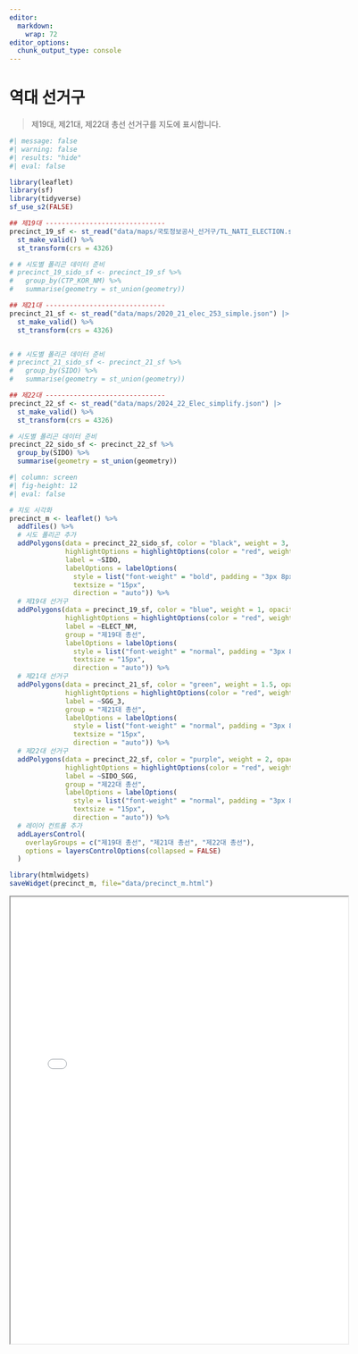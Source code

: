 ```yaml
---
editor: 
  markdown: 
    wrap: 72
editor_options: 
  chunk_output_type: console
---
```


# 역대 선거구

> 제19대, 제21대, 제22대 총선 선거구를 지도에 표시합니다.

```r
#| message: false
#| warning: false
#| results: "hide"
#| eval: false

library(leaflet)
library(sf)
library(tidyverse)
sf_use_s2(FALSE)

## 제19대 ------------------------------
precinct_19_sf <- st_read("data/maps/국토정보공사_선거구/TL_NATI_ELECTION.shp") |> 
  st_make_valid() %>%
  st_transform(crs = 4326)

# # 시도별 폴리곤 데이터 준비
# precinct_19_sido_sf <- precinct_19_sf %>%
#   group_by(CTP_KOR_NM) %>%
#   summarise(geometry = st_union(geometry))

## 제21대 ------------------------------
precinct_21_sf <- st_read("data/maps/2020_21_elec_253_simple.json") |> 
  st_make_valid() %>%
  st_transform(crs = 4326)


# # 시도별 폴리곤 데이터 준비
# precinct_21_sido_sf <- precinct_21_sf %>%
#   group_by(SIDO) %>%
#   summarise(geometry = st_union(geometry))

## 제22대 ------------------------------
precinct_22_sf <- st_read("data/maps/2024_22_Elec_simplify.json") |> 
  st_make_valid() %>%
  st_transform(crs = 4326)

# 시도별 폴리곤 데이터 준비
precinct_22_sido_sf <- precinct_22_sf %>%
  group_by(SIDO) %>%
  summarise(geometry = st_union(geometry))
```


```r
#| column: screen
#| fig-height: 12
#| eval: false

# 지도 시각화
precinct_m <- leaflet() %>%
  addTiles() %>%
  # 시도 폴리곤 추가
  addPolygons(data = precinct_22_sido_sf, color = "black", weight = 3, opacity = 1.0, fillOpacity = 0,
              highlightOptions = highlightOptions(color = "red", weight = 3, bringToFront = TRUE),
              label = ~SIDO,
              labelOptions = labelOptions(
                style = list("font-weight" = "bold", padding = "3px 8px"),
                textsize = "15px",
                direction = "auto")) %>%
  # 제19대 선거구
  addPolygons(data = precinct_19_sf, color = "blue", weight = 1, opacity = 0.5, fillOpacity = 0.1,
              highlightOptions = highlightOptions(color = "red", weight = 3, bringToFront = TRUE),
              label = ~ELECT_NM,
              group = "제19대 총선",
              labelOptions = labelOptions(
                style = list("font-weight" = "normal", padding = "3px 8px"),
                textsize = "15px",
                direction = "auto")) %>%
  # 제21대 선거구
  addPolygons(data = precinct_21_sf, color = "green", weight = 1.5, opacity = 0.5, fillOpacity = 0.1,
              highlightOptions = highlightOptions(color = "red", weight = 3, bringToFront = TRUE),
              label = ~SGG_3,
              group = "제21대 총선",
              labelOptions = labelOptions(
                style = list("font-weight" = "normal", padding = "3px 8px"),
                textsize = "15px",
                direction = "auto")) %>%
  # 제22대 선거구
  addPolygons(data = precinct_22_sf, color = "purple", weight = 2, opacity = 0.5, fillOpacity = 0.1,
              highlightOptions = highlightOptions(color = "red", weight = 3, bringToFront = TRUE),
              label = ~SIDO_SGG,
              group = "제22대 총선",
              labelOptions = labelOptions(
                style = list("font-weight" = "normal", padding = "3px 8px"),
                textsize = "15px",
                direction = "auto")) %>%
  # 레이어 컨트롤 추가
  addLayersControl(
    overlayGroups = c("제19대 총선", "제21대 총선", "제22대 총선"),
    options = layersControlOptions(collapsed = FALSE)
  )

library(htmlwidgets)
saveWidget(precinct_m, file="data/precinct_m.html")

```

:::{.column-body-outset}

<iframe src="data/precinct_m.html" width="120%" height="800px"></iframe>

:::
